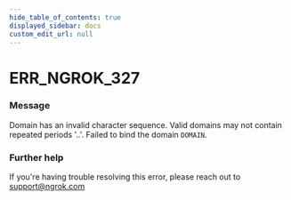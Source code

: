 ```yaml
---
hide_table_of_contents: true
displayed_sidebar: docs
custom_edit_url: null
---
```



# ERR_NGROK_327

### Message

Domain has an invalid character sequence. Valid domains may not contain repeated periods '..'. Failed to bind the domain `DOMAIN`.

### Further help

If you're having trouble resolving this error, please reach out to [support@ngrok.com](mailto:support@ngrok.com?subject=Help%20with%20ERR_NGROK_327)

<ErrorDetails error="err_ngrok_327" />
